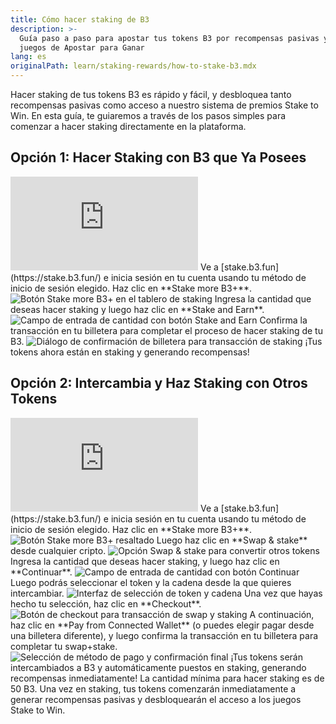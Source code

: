 ```yaml
---
title: Cómo hacer staking de B3
description: >-
  Guía paso a paso para apostar tus tokens B3 por recompensas pasivas y acceso a
  juegos de Apostar para Ganar
lang: es
originalPath: learn/staking-rewards/how-to-stake-b3.mdx
---
```

Hacer staking de tus tokens B3 es rápido y fácil, y desbloquea tanto recompensas pasivas como acceso a nuestro sistema de premios Stake to Win. En esta guía, te guiaremos a través de los pasos simples para comenzar a hacer staking directamente en la plataforma.

## Opción 1: Hacer Staking con B3 que Ya Posees

<iframe
  className="w-full aspect-video rounded-xl"
  src="https://www.youtube.com/embed/Zu5TnpUBL6k"
  title="Cómo hacer staking de tokens B3 que ya posees"
  frameBorder="0"
  allow="accelerometer; autoplay; clipboard-write; encrypted-media; gyroscope; picture-in-picture"
  allowFullScreen
></iframe>

<Steps>
<Step title="Navega a la plataforma de staking">
  Ve a [stake.b3.fun](https://stake.b3.fun/) e inicia sesión en tu cuenta usando tu método de inicio de sesión elegido.
</Step>

<Step title="Inicia el proceso de staking">
  Haz clic en **Stake more B3+**.
  
  <Frame>
    <img src="https://s3.amazonaws.com/helpscout.net/docs/assets/685306b72e0550277aa9250e/images/687f97cb6a4f6401251730bb/file-7lDhTXr2GU.png" alt="Botón Stake more B3+ en el tablero de staking" />
  </Frame>
</Step>

<Step title="Ingresa la cantidad a hacer staking">
  Ingresa la cantidad que deseas hacer staking y luego haz clic en **Stake and Earn**.
  
  <Frame>
    <img src="https://s3.amazonaws.com/helpscout.net/docs/assets/685306b72e0550277aa9250e/images/687f97ea8518d2516d1a45e1/file-rzsRDBNoay.png" alt="Campo de entrada de cantidad con botón Stake and Earn" />
  </Frame>
</Step>

<Step title="Confirma la transacción">
  Confirma la transacción en tu billetera para completar el proceso de hacer staking de tu B3.
  
  <Frame>
    <img src="https://s3.amazonaws.com/helpscout.net/docs/assets/685306b72e0550277aa9250e/images/687f9a50185c133b2c0a48aa/file-G6t76GCh1z.png" alt="Diálogo de confirmación de billetera para transacción de staking" />
  </Frame>
  
  <Check>
    ¡Tus tokens ahora están en staking y generando recompensas!
  </Check>
</Step>
</Steps>

## Opción 2: Intercambia y Haz Staking con Otros Tokens

<iframe
  className="w-full aspect-video rounded-xl"
  src="https://www.youtube.com/embed/4tiZimJIv_M"
  title="Cómo intercambiar y hacer staking desde otros tokens"
  frameBorder="0"
  allow="accelerometer; autoplay; clipboard-write; encrypted-media; gyroscope; picture-in-picture"
  allowFullScreen
></iframe>

<Steps>
<Step title="Navega a la plataforma de staking">
  Ve a [stake.b3.fun](https://stake.b3.fun/) e inicia sesión en tu cuenta usando tu método de inicio de sesión elegido.
</Step>

<Step title="Inicia el proceso de staking">
  Haz clic en **Stake more B3+**.
  
  <Frame>
    <img src="https://s3.amazonaws.com/helpscout.net/docs/assets/685306b72e0550277aa9250e/images/687f97cb6a4f6401251730bb/file-7lDhTXr2GU.png" alt="Botón Stake more B3+ resaltado" />
  </Frame>
</Step>

<Step title="Elige la opción de intercambio">
  Luego haz clic en **Swap & stake** desde cualquier cripto.
  
  <Frame>
    <img src="https://s3.amazonaws.com/helpscout.net/docs/assets/685306b72e0550277aa9250e/images/687f9fccb28ecf16639c863b/file-QKSATdeFEt.png" alt="Opción Swap & stake para convertir otros tokens" />
  </Frame>
</Step>

<Step title="Establece la cantidad">
  Ingresa la cantidad que deseas hacer staking, y luego haz clic en **Continuar**.
  
  <Frame>
    <img src="https://s3.amazonaws.com/helpscout.net/docs/assets/685306b72e0550277aa9250e/images/687fa28f185c133b2c0a4901/file-w4b8RL8Tg4.png" alt="Campo de entrada de cantidad con botón Continuar" />
  </Frame>
</Step>

<Step title="Selecciona el token fuente">
  Luego podrás seleccionar el token y la cadena desde la que quieres intercambiar.
  
  <Frame>
    <img src="https://s3.amazonaws.com/helpscout.net/docs/assets/685306b72e0550277aa9250e/images/687fa22b965d8266feba1fa0/file-S02D7Kb8YN.png" alt="Interfaz de selección de token y cadena" />
  </Frame>
</Step>

<Step title="Revisa y realiza el checkout">
  Una vez que hayas hecho tu selección, haz clic en **Checkout**.
  
  <Frame>
    <img src="https://s3.amazonaws.com/helpscout.net/docs/assets/685306b72e0550277aa9250e/images/687fa334b28ecf16639c8651/file-MS2DQQAAiS.png" alt="Botón de checkout para transacción de swap y staking" />
  </Frame>
</Step>

<Step title="Completa el pago">
  A continuación, haz clic en **Pay from Connected Wallet** (o puedes elegir pagar desde una billetera diferente), y luego confirma la transacción en tu billetera para completar tu swap+stake.
  
  <Frame>
    <img src="https://s3.amazonaws.com/helpscout.net/docs/assets/685306b72e0550277aa9250e/images/687fa3656a4f640125173121/file-cyWnP0BTYw.png" alt="Selección de método de pago y confirmación final" />
  </Frame>
  
  <Check>
    ¡Tus tokens serán intercambiados a B3 y automáticamente puestos en staking, generando recompensas inmediatamente!
  </Check>
</Step>
</Steps>

<Note>
La cantidad mínima para hacer staking es de 50 B3. Una vez en staking, tus tokens comenzarán inmediatamente a generar recompensas pasivas y desbloquearán el acceso a los juegos Stake to Win.
</Note>
